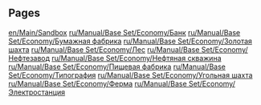 
== Pages ==
[[en/Main/Sandbox]]
[[ru/Manual/Base Set/Economy/Банк]]
[[ru/Manual/Base Set/Economy/Бумажная фабрика]]
[[ru/Manual/Base Set/Economy/Золотая шахта]]
[[ru/Manual/Base Set/Economy/Лес]]
[[ru/Manual/Base Set/Economy/Нефтезавод]]
[[ru/Manual/Base Set/Economy/Нефтяная скважина]]
[[ru/Manual/Base Set/Economy/Пищевая фабрика]]
[[ru/Manual/Base Set/Economy/Типография]]
[[ru/Manual/Base Set/Economy/Угольная шахта]]
[[ru/Manual/Base Set/Economy/Ферма]]
[[ru/Manual/Base Set/Economy/Электростанция]]
